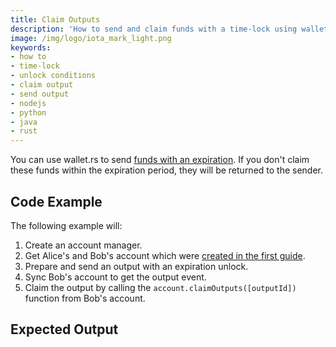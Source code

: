 ```yaml
---
title: Claim Outputs
description: 'How to send and claim funds with a time-lock using wallet.rs.'
image: /img/logo/iota_mark_light.png
keywords:
- how to
- time-lock
- unlock conditions
- claim output
- send output
- nodejs
- python
- java
- rust
---
```



You can use wallet.rs to send
[funds with an expiration](https://wiki.iota.org/shimmer/introduction/explanations/ledger/simple_transfers#transfer-of-funds-with-expiration).
If you don't claim these funds within the expiration period, they will be returned to the sender.

## Code Example

The following example will:

1. Create an account manager.
2. Get Alice's and Bob's account which were [created in the first guide](../accounts_and_addresses/01_create_a_wallet_account.mdx).
3. Prepare and send an output with an expiration unlock.
4. Sync Bob's account to get the output event.
5. Claim the output by calling the `account.claimOutputs([outputId])` function from Bob's account.

<Tabs groupId="language">
    <TabItem value="rust" label="Rust">
        <RustCode/>
    </TabItem>
    <TabItem value="nodejs" label="Nodejs">
        <NodejsCode/>
    </TabItem>
    <TabItem value="python" label="Python">
        <PythonCode/>
    </TabItem>
    <TabItem value="java" label="Java">
        <JavaCode/>
    </TabItem>
</Tabs>

## Expected Output

<Tabs groupId="language">
    <TabItem value="rust" label="Rust">
        <RustOutput/>
    </TabItem>
    <TabItem value="nodejs" label="Nodejs">
        <NodejsOutput/>
    </TabItem>
    <TabItem value="python" label="Python">
        <PythonOutput/>
    </TabItem>
    <TabItem value="java" label="Java">
        <JavaOutput/>
    </TabItem>
</Tabs>

